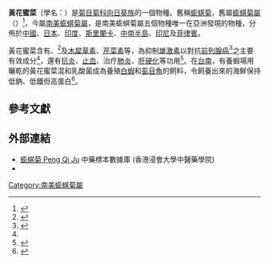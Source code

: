 {{Speciesbox
| image = Sphagneticola calendulacea kz01.jpg
| image_caption = 
| genus = Sphagneticola
| species = calendulacea
| authority = ([[L.|L.]]) Pruski<ref name=TPL>{{cite web|title=''Sphagneticola calendulacea'' (L.) Pruski |work=The Plant ListVersion 1.1 (September 2013)|url=http://www.theplantlist.org/tpl1.1/record/gcc-29252|accessdate=2014-01-12 |language=en }}</ref>
|subdivision_ranks = 亞種
|subdivision =
| synonyms = 
*''Verbesina calendulacea'' <small>L.</small>
*''Wedelia chinensis'' <small>(Osbeck) Merr.</small>
|}}

'''黃花蜜菜'''（學名：{{lang|la|'''''Sphagneticola calendulacea'''''}}）是[[菊目|菊目]][[菊科|菊科]][[向日葵族|向日葵族]]的一個物種。舊稱[[蟛蜞菊|蟛蜞菊]]，舊屬[[蟛蜞菊屬|蟛蜞菊屬]]（{{lang|la|''Wedelia''}}）<ref name=grace19919>{{cite web |url=http://grace19919.pixnet.net/blog/post/23768217-植物青草效用﹝1﹞黃花蜜菜 |title=植物青草效用﹝1﹞黃花蜜菜 |date=2012-04-19 |accessdate=2016-11-11 |language=zh-hant }}</ref>，今屬[[南美蟛蜞菊屬|南美蟛蜞菊屬]]，是南美蟛蜞菊屬五個物種唯一在亞洲發現的物種，分佈於[[中國|中國]]、[[日本|日本]]、[[印度|印度]]、[[斯里蘭卡|斯里蘭卡]]、[[中南半島|中南半島]]、[[印尼|印尼]]及[[菲律賓|菲律賓]]。

黃花蜜菜含有{{le|蟛蜞菊内酯|wedelolactone}}、{{le|去甲基蟛蜞菊内酯|demethylwedelolactone}}<ref>{{cite journal |last1=Prakash |first1=T.|last2=Rama |first2=Rao N.|last3=Viswanatha |first3=Swamy A.H.M. |url=http://www.accessmylibrary.com/article-1G1-190254082/neuropharmacological-studies-wedelia-calendulacea.html |title=Neuropharmacological studies on Wedelia calendulacea Less stem extract |journal=Phytomedicine: International Journal of Phytotherapy & Phytopharmacology |date=2008-11-2008 |language=en }}</ref>及[[木犀草素|木犀草素]]、[[芹菜素|芹菜素]]等，為抑制[[雄激素|雄激素]]以對抗[[前列腺癌|前列腺癌]]<ref>{{cite web |url=http://www.taishan-international.org/210692101533146302841.html |title=前列腺癌 |publisher=[[泰山公德會|泰山公德會]] |date=2016-09-17 |accessdate=2016-11-14 |language=zh-hant |archive-url=https://web.archive.org/web/20161114170937/http://www.taishan-international.org/210692101533146302841.html |archive-date=2016-11-14 |dead-url=yes }}</ref>之主要有效成分<ref name=grace19919 />，還有[[抗炎|抗炎]]、[[止血|止血]]、治疗[[肺炎|肺炎]]、[[肝硬化|肝硬化]]等功用<ref>{{cite web |author1=[[徐德锋|徐德锋]] |author2=[[李绍顺|李绍顺]] |url=https://www.google.com/patents/CN101235039A?cl=zh |title=蟛蜞菊内酯的化学全合成方法 CN 101235039 A |date=2008-08-06 |accessdate=2016-11-11 |language=zh-hans }}</ref>。在[[台南|台南]]，有養蝦場用曬乾的黃花蜜菜混和乳酸菌成為養殖[[中南美白對蝦|白蝦]]和[[虱目魚|虱目魚]]的飼料，令飼養出來的海鮮保持低鈉、低鐵但高蛋白<ref>{{cite episode |episode=第三集：台南、台南 |series=[[煒哥的味道|煒哥的味道]] |channel=[[翡翠台|翡翠台]] |date=2016-10-19 |accessdate=2016-11-11 |language=zh-yue }}</ref>。

==參考文獻==
{{reflist}}

==外部連結==
{{commons category|Sphagneticola calendulacea|''Sphagneticola calendulacea''}}
* [http://libproject.hkbu.edu.hk/was40/detail?channelid=44273&searchword=herb_id=D00451 蟛蜞菊 Peng Qi Ju] 中藥標本數據庫 (香港浸會大學中醫藥學院) {{zh-hant}}{{en}}
* {{cite web| url =http://www.bioinfo.cn/db05/KmzwSpecies.php?action=view&id=5260| title =蟛蜞菊| work =《中国高等植物数据库全库》| publisher =中国科学院微生物研究所| author =昆明植物研究所| accessdate =2009-02-25| deadurl =yes| archiveurl =https://web.archive.org/web/20160305044503/http://www.bioinfo.cn/db05/KmzwSpecies.php?action=view&id=5260| archivedate =2016年3月5日}}

{{taxonbar}}
[[Category:南美蟛蜞菊屬|Category:南美蟛蜞菊屬]]